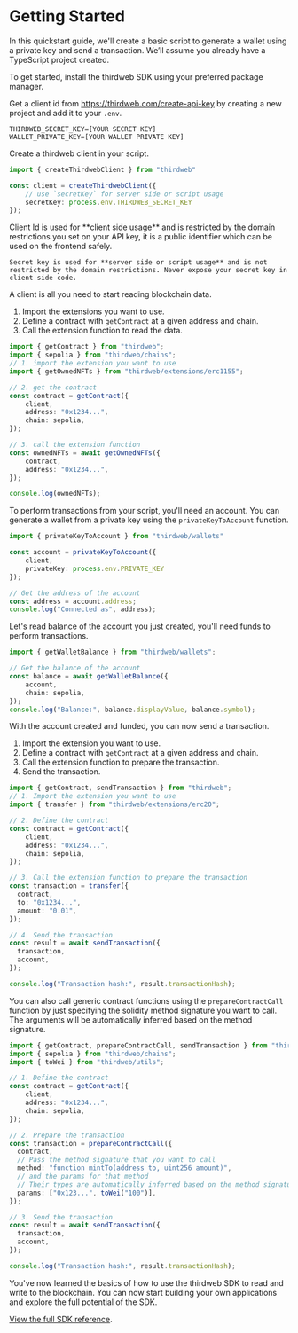
# Getting Started

In this quickstart guide, we'll create a basic script to generate a wallet using a private key and send a transaction. We’ll assume you already have a TypeScript project created.

<Steps>
<Step title="Install the SDK">

To get started, install the thirdweb SDK using your preferred package manager.

<InstallTabs npm="npm i thirdweb" yarn="yarn add thirdweb" pnpm="pnpm i thirdweb" bun="bun i thirdweb" />
</Step>

<Step title="Create a thirdweb client">

Get a client id from https://thirdweb.com/create-api-key by creating a new project and add it to your `.env`.

```shell
THIRDWEB_SECRET_KEY=[YOUR SECRET KEY]
WALLET_PRIVATE_KEY=[YOUR WALLET PRIVATE KEY]
```

Create a thirdweb client in your script.

```ts
import { createThirdwebClient } from "thirdweb"

const client = createThirdwebClient({
	// use `secretKey` for server side or script usage
	secretKey: process.env.THIRDWEB_SECRET_KEY
});
```

<Callout variant="warning" title="Client Id vs Secret Key">
	Client Id is used for **client side usage** and is restricted by the domain restrictions you set on your API key, it is a public identifier which can be used on the frontend safely.

    Secret key is used for **server side or script usage** and is not restricted by the domain restrictions. Never expose your secret key in client side code.
</Callout>


</Step>

<Step title="Read Contract State">

A client is all you need to start reading blockchain data.

1. Import the extensions you want to use.
2. Define a contract with `getContract` at a given address and chain.
3. Call the extension function to read the data.

```ts
import { getContract } from "thirdweb";
import { sepolia } from "thirdweb/chains";
// 1. import the extension you want to use
import { getOwnedNFTs } from "thirdweb/extensions/erc1155";

// 2. get the contract
const contract = getContract({
    client,
    address: "0x1234...",
    chain: sepolia,
});

// 3. call the extension function
const ownedNFTs = await getOwnedNFTs({
	contract,
	address: "0x1234...",
});

console.log(ownedNFTs);
```

</Step>

<Step title="Generate a wallet from a private key">

To perform transactions from your script, you'll need an account. You can generate a wallet from a private key using the `privateKeyToAccount` function.

```ts
import { privateKeyToAccount } from "thirdweb/wallets"

const account = privateKeyToAccount({
	client,
	privateKey: process.env.PRIVATE_KEY
});

// Get the address of the account
const address = account.address;
console.log("Connected as", address);
```

</Step>

<Step title="Read Wallet Data">

Let's read balance of the account you just created, you'll need funds to perform transactions.

```ts
import { getWalletBalance } from "thirdweb/wallets";

// Get the balance of the account
const balance = await getWalletBalance({
	account,
	chain: sepolia,
});
console.log("Balance:", balance.displayValue, balance.symbol);
```

</Step>

<Step title="Send a transaction">

With the account created and funded, you can now send a transaction.

1. Import the extension you want to use.
2. Define a contract with `getContract` at a given address and chain.
3. Call the extension function to prepare the transaction.
4. Send the transaction.

```ts
import { getContract, sendTransaction } from "thirdweb";
// 1. Import the extension you want to use
import { transfer } from "thirdweb/extensions/erc20";

// 2. Define the contract
const contract = getContract({
    client,
    address: "0x1234...",
    chain: sepolia,
});

// 3. Call the extension function to prepare the transaction
const transaction = transfer({
  contract,
  to: "0x1234...",
  amount: "0.01",
});

// 4. Send the transaction
const result = await sendTransaction({
  transaction,
  account,
});

console.log("Transaction hash:", result.transactionHash);
```

You can also call generic contract functions using the `prepareContractCall` function by just specifying the solidity method signature you want to call. The arguments will be automatically inferred based on the method signature.

```ts
import { getContract, prepareContractCall, sendTransaction } from "thirdweb";
import { sepolia } from "thirdweb/chains";
import { toWei } from "thirdweb/utils";

// 1. Define the contract
const contract = getContract({
    client,
    address: "0x1234...",
    chain: sepolia,
});

// 2. Prepare the transaction
const transaction = prepareContractCall({
  contract,
  // Pass the method signature that you want to call
  method: "function mintTo(address to, uint256 amount)",
  // and the params for that method
  // Their types are automatically inferred based on the method signature
  params: ["0x123...", toWei("100")],
});

// 3. Send the transaction
const result = await sendTransaction({
  transaction,
  account,
});

console.log("Transaction hash:", result.transactionHash);
```

</Step>
<Step title="Conclusion">

You've now learned the basics of how to use the thirdweb SDK to read and write to the blockchain. You can now start building your own applications and explore the full potential of the SDK.

[View the full SDK reference](/references/typescript/v5).


</Step>

</Steps>
